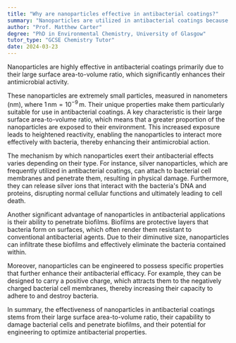 ```yaml
---
title: "Why are nanoparticles effective in antibacterial coatings?"
summary: "Nanoparticles are utilized in antibacterial coatings because their large surface area to volume ratio significantly boosts their antimicrobial effectiveness."
author: "Prof. Matthew Carter"
degree: "PhD in Environmental Chemistry, University of Glasgow"
tutor_type: "GCSE Chemistry Tutor"
date: 2024-03-23
---
```


Nanoparticles are highly effective in antibacterial coatings primarily due to their large surface area-to-volume ratio, which significantly enhances their antimicrobial activity.

These nanoparticles are extremely small particles, measured in nanometers (nm), where $1 \, \text{nm} = 10^{-9} \, \text{m}$. Their unique properties make them particularly suitable for use in antibacterial coatings. A key characteristic is their large surface area-to-volume ratio, which means that a greater proportion of the nanoparticles are exposed to their environment. This increased exposure leads to heightened reactivity, enabling the nanoparticles to interact more effectively with bacteria, thereby enhancing their antimicrobial action.

The mechanism by which nanoparticles exert their antibacterial effects varies depending on their type. For instance, silver nanoparticles, which are frequently utilized in antibacterial coatings, can attach to bacterial cell membranes and penetrate them, resulting in physical damage. Furthermore, they can release silver ions that interact with the bacteria's DNA and proteins, disrupting normal cellular functions and ultimately leading to cell death.

Another significant advantage of nanoparticles in antibacterial applications is their ability to penetrate biofilms. Biofilms are protective layers that bacteria form on surfaces, which often render them resistant to conventional antibacterial agents. Due to their diminutive size, nanoparticles can infiltrate these biofilms and effectively eliminate the bacteria contained within.

Moreover, nanoparticles can be engineered to possess specific properties that further enhance their antibacterial efficacy. For example, they can be designed to carry a positive charge, which attracts them to the negatively charged bacterial cell membranes, thereby increasing their capacity to adhere to and destroy bacteria.

In summary, the effectiveness of nanoparticles in antibacterial coatings stems from their large surface area-to-volume ratio, their capability to damage bacterial cells and penetrate biofilms, and their potential for engineering to optimize antibacterial properties.
    